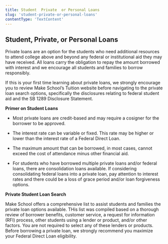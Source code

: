 ```yaml
---
title: Student  Private  or Personal Loans
slug: 'student-private-or-personal-loans'
contentType: 'TextContent'
---
```


## Student, Private, or Personal Loans

Private loans are an option for the students who need additional resources to attend college above
and beyond any federal or institutional aid they may have received. All loans carry the obligation
to repay the amount borrowed with interest and we encourage all students and families to borrow
responsibly.

If this is your first time learning about private loans, we strongly encourage you to review Make
School’s Tuition website before navigating to the private loan search options, specifically the
disclosures relating to federal student aid and the SB 1289 Disclosure Statement.

**Primer on Student Loans**

- Most private loans are credit-based and may require a cosigner for the borrower to be approved.

- The interest rate can be variable or fixed. This rate may be higher or lower than the interest
  rate of a Federal Direct Loan.

- The maximum amount that can be borrowed, in most cases, cannot exceed the cost of attendance minus
  other financial aid.

- For students who have borrowed multiple private loans and/or federal loans, there are
  consolidation loans available. If considering consolidating federal loans into a private loan, pay
  attention to interest rates and there could be a loss of grace period and/or loan forgiveness
  options.

**Private Student Loan Search**

Make School offers a comprehensive list to assist students and families the private loan options
available. THis list was compiled based on a thorough review of borrower benefits, customer service,
a request for information (RFI) process, other students using a lender or product, and/or other
factors. You are not required to select any of these lenders or products. Before borrowing a private
loan, we strongly recommend you maximize your Federal Direct Loan eligibility.
